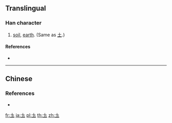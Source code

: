 {{also|土|𡈽}}
{{character info/new}}

==Translingual==

===Han character===
{{Han char|rn=32|rad=土|as=01|sn=4|four=|canj=GI,XXGI|ids=⿷土丶}}

# [[soil]], [[earth]]. (Same as [[土]].)

====References====
* {{Han ref|kx=0223.031|dkj=04871|dj=0455.030|hdz=10417.020|uh=5721|ud=22305}}

----

==Chinese==
{{zh-see|土}}

===References===
* {{R:twedu|A00740}}

[[fr:圡]]
[[ja:圡]]
[[pl:圡]]
[[th:圡]]
[[zh:圡]]